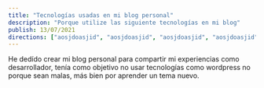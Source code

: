 ```yaml
---
title: "Tecnologías usadas en mi blog personal"
description: "Porque utilize las siguiente tecnologías en mi blog"
publish: 13/07/2021
directions: ["aosjdoasjid", "aosjdoasjid", "aosjdoasjid", "aosjdoasjid"]
---
```


<Paragraph>
  He dedído crear mi blog personal para compartir mi experiencias como
  desarrollador, tenía como objetivo no usar tecnologías como wordpress no
  porque sean malas, más bien por aprender un tema nuevo.
</Paragraph>

<Title title="Objetivos para la creación de mi blog" />
<Paragraph>1. Usar NextJS como tecnología principal</Paragraph>
<Paragraph>2. Una facil gestión para próximas publicaciones"</Paragraph>

<Title title="ReactJS" />
<Paragraph>
  Esta biblioteca de javascript nos permite crear interfaces de usuario basado
  en un concepto que se lo conoce como compocisión, para mi esta es la mejor
  caracteristica de la biblioteca debido a que me ayudo a planificar la creación
  de componentes en base a un objetivo sacandole el mayor provecho a la
  tecnología.
</Paragraph>
<Title title="Nextjs" />
<Paragraph>
  Como bien lo indica su documentación oficial, NextJS es el framework de React
  que potencia todos los beneficios que ofrece esta biblioteca dandonos
  funcionalidas geniales como la generación estática o la generación de html del
  lado del servidor. NextJS es genial y es mi tecnología favorita en 2021.
</Paragraph>

<Title title="TailwindCss" />
<Paragraph>
  TailwindCss es un framework de css que esta enfocado principalmente en
  brindarnos clases pre-escritas para agilizar el tiempo de desarrollo, en lo
  personal me ha gustado mucho tailwindcss, permite una amplia customización y
  me permite agilizar el proceso de maquetación de un sitio web.
</Paragraph>

<Title title="MDX" />
<Paragraph>
  Buscando en el ecosistema sobre tecnologías que permitán escribir texto plano
  y reutilizar ese mismo archivo para diferentes propósitos me encontre con
  Markdown que es un lenguaje de marcado que tiene como objetivo conseguir la
  máxima legibilidad usando una sintáxis más sencilla.
</Paragraph>
<Paragraph>
  MDX es un formato que combina markdown y la sistáxis de JSX, esto nos permite
  utilizar componentes de react y renderizarlos facilmente.
</Paragraph>
